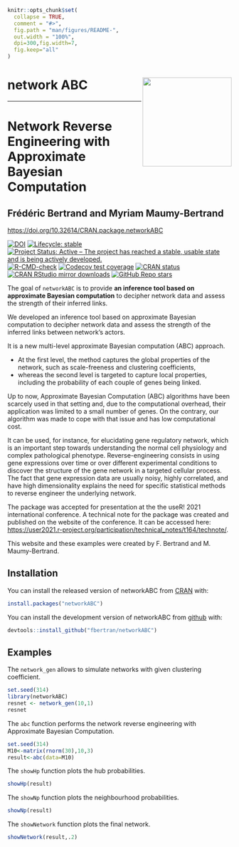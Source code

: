 <!-- README.md is generated from README.Rmd. Please edit that file -->

```r
knitr::opts_chunk$set(
  collapse = TRUE,
  comment = "#>",
  fig.path = "man/figures/README-",
  out.width = "100%",
  dpi=300,fig.width=7,
  fig.keep="all"
)
```

# network ABC <img src="man/figures/logo.png" align="right" width="200"/>

----------------

# Network Reverse Engineering with Approximate Bayesian Computation

## Frédéric Bertrand and Myriam Maumy-Bertrand

<https://doi.org/10.32614/CRAN.package.networkABC>

<!-- badges: start -->
[![DOI](https://img.shields.io/badge/doi-10.32614/CRAN.package.networkABC-blue.svg)](https://doi.org/10.32614/CRAN.package.networkABC)
[![Lifecycle: stable](https://img.shields.io/badge/lifecycle-stable-green.svg)](https://lifecycle.r-lib.org/articles/stages.html)
[![Project Status: Active – The project has reached a stable, usable state and is being actively developed.](https://www.repostatus.org/badges/latest/active.svg)](https://www.repostatus.org/#active)
[![R-CMD-check](https://github.com/fbertran/networkABC/workflows/R-CMD-check/badge.svg)](https://github.com/fbertran/networkABC/actions)
[![Codecov test coverage](https://codecov.io/gh/fbertran/networkABC/branch/master/graph/badge.svg)](https://app.codecov.io/gh/fbertran/networkABC?branch=master)
[![CRAN status](https://www.r-pkg.org/badges/version/networkABC)](https://cran.r-project.org/package=networkABC)
[![CRAN RStudio mirror downloads](https://cranlogs.r-pkg.org/badges/networkABC)](https://cran.r-project.org/package=networkABC)
[![GitHub Repo stars](https://img.shields.io/github/stars/fbertran/networkABC?style=social)](https://github.com/fbertran/networkABC)
<!-- badges: end -->

The goal of `networkABC` is to provide **an inference tool based on approximate Bayesian computation** to decipher network data and assess the strength of their inferred links.


We developed an inference tool based on approximate Bayesian computation to decipher network data and assess the strength of the inferred links between network's actors. 


It is a new multi-level approximate Bayesian computation (ABC) approach. 

* At the first level, the method captures the global properties of the network, such as scale-freeness and clustering coefficients, 
* whereas the second level is targeted to capture local properties, including the probability of each couple of genes being linked. 


Up to now, Approximate Bayesian Computation (ABC) algorithms have been scarcely used in that setting and, due to the computational overhead, their application was limited to a small number of genes. On the contrary, our algorithm was made to cope with that issue and has low computational cost. 


It can be used, for instance, for elucidating gene regulatory network, which is an important step towards understanding the normal cell physiology and complex pathological phenotype. Reverse-engineering consists in using gene expressions over time or over different experimental conditions to discover the structure of the gene network in a targeted cellular process. The fact that gene expression data are usually noisy, highly correlated, and have high dimensionality explains the need for specific statistical methods to reverse engineer the underlying network. 


The package was accepted for presentation at the the useR! 2021 international conference. A technical note for the package was created and published on the website of the conference. It can be accessed  here: [https://user2021.r-project.org/participation/technical_notes/t164/technote/](https://user2021.r-project.org/participation/technical_notes/t164/technote/). 


This website and these examples were created by F. Bertrand and M. Maumy-Bertrand.


## Installation

You can install the released version of networkABC from [CRAN](https://CRAN.R-project.org) with:

```r
install.packages("networkABC")
```

You can install the development version of networkABC from [github](https://github.com) with:

```r
devtools::install_github("fbertran/networkABC")
```

## Examples

The `network_gen` allows to simulate networks with given clustering coefficient.
```r
set.seed(314)
library(networkABC)
resnet <- network_gen(10,1)
resnet
```

The `abc` function performs the network reverse engineering with Approximate Bayesian Computation.
```r
set.seed(314)
M10<-matrix(rnorm(30),10,3)
result<-abc(data=M10)
```

The `showHp` function plots the hub probabilities.
```r
showHp(result)
```

The `showNp` function plots the neighbourhood probabilities.
```r
showNp(result)
```

The `showNetwork` function plots the final network.
```r
showNetwork(result,.2)
```
